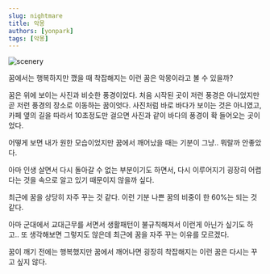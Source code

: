 ```yaml
---
slug: nightmare
title: 악몽
authors: [yonpark]
tags: [악몽]
---
```


![scenery](./scenery.jpg)

꿈에서는 행복하지만 깼을 때 착잡해지는 이런 꿈은 악몽이라고 볼 수 있을까?

꿈은 위에 보이는 사진과 비슷한 풍경이었다. 처음 시작된 곳이 저런 풍경은 아니었지만 곧 저런 풍경의 장소로 이동하는 꿈이엇다.
사진처럼 바로 바다가 보이는 것은 아니였고, 카페 옆의 길을 따라서 10초정도만 걸으면 사진과 같이 바다의 풍경이 확 들어오는 곳이었다.

어떻게 보면 내가 원한 모습이었지만 꿈에서 깨어났을 때는 기분이 그냥.. 뭐랄까 안좋았다.

아마 인생 살면서 다시 돌아갈 수 없는 부분이기도 하면서, 다시 이루어지기 굉장히 어렵다는 것을 속으로 알고 있기 때문이지 않을까 싶다.

최근에 꿈을 상당히 자주 꾸는 것 같다. 이런 기분 나쁜 꿈의 비중이 한 60%는 되는 것 같다.

아마 군대에서 교대근무를 서면서 생활패턴이 불규칙해져서 이런게 아닌가 싶기도 하고.. 또 생각해보면 그렇지도 않은데 최근에 꿈을 자주 꾸는 이유를 모르겠다.

꿈이 깨기 전에는 행복했지만 꿈에서 깨어나면 굉장히 착잡해지는 이런 꿈은 다시는 꾸고 싶지 않다.
